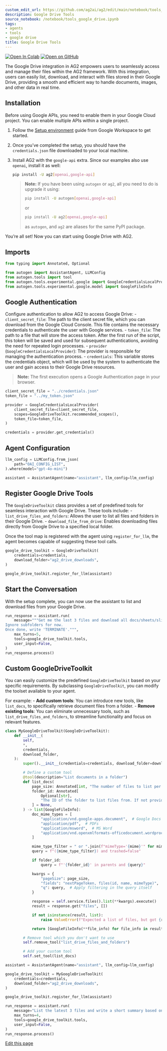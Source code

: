 ```yaml
---
custom_edit_url: https://github.com/ag2ai/ag2/edit/main/notebook/tools_google_drive.ipynb
description: Google Drive Tools
source_notebook: /notebook/tools_google_drive.ipynb
tags:
- agents
- tools
- google drive
title: Google Drive Tools
---
```


<a href="https://colab.research.google.com/github/ag2ai/ag2/blob/main/notebook/tools_google_drive.ipynb" class="colab-badge" target="_blank"><img noZoom src="https://colab.research.google.com/assets/colab-badge.svg" alt="Open In Colab" /></a>
<a href="https://github.com/ag2ai/ag2/blob/main/notebook/tools_google_drive.ipynb" class="github-badge" target="_blank"><img noZoom src="https://img.shields.io/badge/Open%20on%20GitHub-grey?logo=github" alt="Open on GitHub" /></a>




The Google Drive integration in AG2 empowers users to seamlessly access
and manage their files within the AG2 framework. With this integration,
users can easily list, download, and interact with files stored in their
Google Drive, providing a smooth and efficient way to handle documents,
images, and other data in real time.

## Installation

Before using Google APIs, you need to enable them in your Google Cloud
project. You can enable multiple APIs within a single project.

1.  Follow the [Setup
    environment](https://developers.google.com/workspace/drive/api/quickstart/python#set-up-environment)
    guide from Google Workspace to get started.

2.  Once you’ve completed the setup, you should have the
    `credentials.json` file downloaded to your local machine.

3.  Install AG2 with the `google-api` extra. Since our examples also use
    `openai`, install it as well:


    ```bash
    pip install -U ag2[openai,google-api]
    ```

    > **Note:** If you have been using `autogen` or `ag2`, all you need
    > to do is upgrade it using:
    >
    >
    > ```bash
    > pip install -U autogen[openai,google-api]
    > ```
    >
    > or
    >
    >
    > ```bash
    > pip install -U ag2[openai,google-api]
    > ```
    >
    > as `autogen`, and `ag2` are aliases for the same PyPI package.

You’re all set! Now you can start using Google Drive with AG2.

## Imports


```python
from typing import Annotated, Optional

from autogen import AssistantAgent, LLMConfig
from autogen.tools import tool
from autogen.tools.experimental.google import GoogleCredentialsLocalProvider, GoogleDriveToolkit
from autogen.tools.experimental.google.model import GoogleFileInfo
```

## Google Authentication

Configure authentication to allow AG2 to access Google Drive: -
`client_secret_file`: The path to the client secret file, which you can
download from the Google Cloud Console. This file contains the necessary
credentials to authenticate the user with Google services. -
`token_file`: The path to a file that will store the access token. After
the first run of the script, this token will be saved and used for
subsequent authentications, avoiding the need for repeated login
processes. - `provider` (`GoogleCredentialsLocalProvider`): The provider
is responsible for managing the authentication process. - `credentials`:
This variable stores the credentials object, which will be used by the
system to authenticate the user and gain access to their Google Drive
resources.

> **Note:** The first execution opens a Google Authentication page in
> your browser.


```python
client_secret_file = "../credentials.json"
token_file = "../my_token.json"

provider = GoogleCredentialsLocalProvider(
    client_secret_file=client_secret_file,
    scopes=GoogleDriveToolkit.recommended_scopes(),
    token_file=token_file,
)

credentials = provider.get_credentials()
```

## Agent Configuration


```python
llm_config = LLMConfig.from_json(
    path="OAI_CONFIG_LIST",
).where(model="gpt-4o-mini")

assistant = AssistantAgent(name="assistant", llm_config=llm_config)
```

## Register Google Drive Tools

The `GoogleDriveToolkit` class provides a set of predefined tools for
seamless interaction with Google Drive. These tools include: -
`list_drive_files_and_folders`: Allows the user to list all files and
folders in their Google Drive. - `download_file_from_drive`: Enables
downloading files directly from Google Drive to a specified local
folder.

Once the tool map is registered with the agent using `register_for_llm`,
the agent becomes capable of suggesting these tool calls.


```python
google_drive_toolkit = GoogleDriveToolkit(
    credentials=credentials,
    download_folder="ag2_drive_downloads",
)

google_drive_toolkit.register_for_llm(assistant)
```

## Start the Conversation

With the setup complete, you can now use the assistant to list and
download files from your Google Drive.


```python
run_response = assistant.run(
    message="""Get me the last 3 files and download all docs/sheets/slides meme types.
Ignore subfolders for now.
Once done, write 'TERMINATE'.""",
    max_turns=5,
    tools=google_drive_toolkit.tools,
    user_input=False,
)
run_response.process()
```

## Custom GoogleDriveToolkit

You can easily customize the predefined `GoogleDriveToolkit` based on
your specific requirements. By subclassing `GoogleDriveToolkit`, you can
modify the toolset available to your agent.

For example: - **Add custom tools**: You can introduce new tools, like
`list_docs`, to specifically retrieve document files from a folder. -
**Remove existing tools**: You can eliminate unnecessary tools, such as
`list_drive_files_and_folders`, to streamline functionality and focus on
relevant features.


```python
class MyGoogleDriveToolkit(GoogleDriveToolkit):
    def __init__(
        self,
        *,
        credentials,
        download_folder,
    ):
        super().__init__(credentials=credentials, download_folder=download_folder)

        # Define a custom tool
        @tool(description="List documents in a folder")
        def list_docs(
            page_size: Annotated[int, "The number of files to list per page."] = 10,
            folder_id: Annotated[
                Optional[str],
                "The ID of the folder to list files from. If not provided, lists all files in the root folder.",
            ] = None,
        ) -> list[GoogleFileInfo]:
            doc_mime_types = [
                "application/vnd.google-apps.document",  # Google Docs
                "application/pdf",  # PDFs
                "application/msword",  # MS Word
                "application/vnd.openxmlformats-officedocument.wordprocessingml.document",  # DOCX
            ]

            mime_type_filter = " or ".join(f"mimeType='{mime}'" for mime in doc_mime_types)
            query = f"({mime_type_filter}) and trashed=false"

            if folder_id:
                query = f"'{folder_id}' in parents and {query}"

            kwargs = {
                "pageSize": page_size,
                "fields": "nextPageToken, files(id, name, mimeType)",
                "q": query,  # Apply filtering in the query itself
            }

            response = self.service.files().list(**kwargs).execute()
            result = response.get("files", [])

            if not isinstance(result, list):
                raise ValueError(f"Expected a list of files, but got {result}")

            return [GoogleFileInfo(**file_info) for file_info in result]

        # Remove tool which you don't want to use
        self.remove_tool("list_drive_files_and_folders")

        # Add your custom tool
        self.set_tool(list_docs)
```


```python
assistant = AssistantAgent(name="assistant", llm_config=llm_config)

google_drive_toolkit = MyGoogleDriveToolkit(
    credentials=credentials,
    download_folder="ag2_drive_downloads",
)

google_drive_toolkit.register_for_llm(assistant)

run_response = assistant.run(
    message="List the latest 3 files and write a short summary based on the file names and meme types.",
    max_turns=4,
    tools=google_drive_toolkit.tools,
    user_input=False,
)
run_response.process()
```

<div className="edit-url-container">
    <a className="edit-url" href="https://github.com/ag2ai/ag2/edit/main/notebook/tools_google_drive.ipynb" target='_blank'><Icon icon="pen" iconType="solid" size="13px"/> Edit this page</a>
</div>

